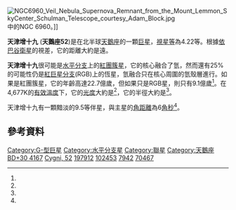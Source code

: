 {{short description|天鹅座的聯星系統}}

{{Starbox begin
| name =天津增十九(天鵝座52)
}}
{{Starbox image
 | image=
{{Location mark
|image=Cygnus constellation map.svg|alt=|float=center|width=240
|label=|position=right
|mark=Red circle.svg|mark_width=10|mark_link=52 Cygni
|x=264|y=592
}}
|caption=天津增十九(天鵝座52)的位置(紅圈處)。
}}
{{Starbox observe 2s
 | epoch=J2000
 | constell=[[天鵝座|天鵝座]]
 | component1=A
 | ra1={{RA|20|45|39.75304}}<ref name="van Leeuwen2007"/>
 | dec1={{DEC|+30|43|10.9756}}<ref name="van Leeuwen2007"/>
 | appmag_v1=4.22<ref name="MERMILLIOD"/>
 | component2=B
 | ra2={{RA|20|45|40.206}}<ref name=tycho2/>
 | dec2={{DEC|+30|43|12.96}}<ref name=tycho2/>
 | appmag_v2=11.06<ref name=tycho2/>
 | 星官 = [[天津|天津]] ([[女宿|女宿]])
}}
{{Starbox character
 | class=G9.5III<ref name="Eggleton"/>
 | b-v=+1.05<ref name="MERMILLIOD"/>
 | u-b=+0.88<ref name="MERMILLIOD"/>
 | variable=
}}
{{Starbox astrometry
 | radial_v=–0.72<ref name=aaa430_165/>
 | prop_mo_ra=–8.98<ref name="van Leeuwen2007"/>
 | prop_mo_dec=+24.11<ref name="van Leeuwen2007"/>
 | parallax=16.22
 | p_error=0.19
 | parallax_footnote=<ref name="van Leeuwen2007"/>
 | absmag_v=
}}
{{Starbox detail
 | mass=2.07<ref name=reffert/>
 | radius=13.81<ref name=reffert/>
 | luminosity=89<ref name=aj135_1_209/>
 | temperature=4,677<ref name=aj135_1_209/>
 | metal_fe=−0.24<ref name=aj135_1_209/>
 | gravity=2.5<ref name=aj135_1_209/>
 | rotational_velocity=3.7<ref name=aj135_1_209/>
 | age_gyr=2.27<ref name=reffert/>
}}
{{Starbox catalog
 | names=[[艾肯雙星目錄|ADS]] 14259，[[波恩星表|BD]]+30 4167， [[華盛頓雙星目錄|WDS]] J20456+3043，[[雙星和聚星星表|CCDM]] J20457+3043
 | component1=A
 | names1=[[亮星星表|HR]] 7942，[[HD星表|HD]] 197912， [[HIP星表|HIP]] 102453，[[SAO星表|SAO]] 70467
 | component2=B
 | names2=[[依巴谷星表|TYC]] 2687-2652-1
}}
{{Starbox reference
 | Simbad=52+Cygni|sn=A
 | Simbad2=52+Cygni+B|sn2=B
}}
{{Starbox end}}

[[File:NGC6960_Veil_Nebula_Supernova_Remnant_from_the_Mount_Lemmon_SkyCenter_Schulman_Telescope_courtesy_Adam_Block.jpg|thumb]]中的NGC 6960。]]


'''天津增十九''' ('''天鵝座52''')是在北半球[[天鵝座|天鵝座]]的一顆[[巨星|巨星]]，[[視星等|視星等]]為4.22等。根據[[依巴谷衛星|依巴谷衛星]]的視差，它的距離大約是{{convert|291|ly|pc}}遠。

'''天津增十九'''很可能是[[水平分支|水平分支]]上的[[紅群聚|紅團簇星]]，它的核心融合了氫，然而還有25%的可能性仍是[[紅巨星分支|紅巨星分支]](RGB)上的恆星，氫融合只在核心周圍的氫殼層進行。如果是紅團簇星，它的年齡高達22.7億歲，但如果只是RGB星，則只有9.1億歲<ref name=reffert/>。在4,677K的[[有效溫度|有效溫度]]下，它的[[光度|光度]]大約是{{solar luminosity|90}}<ref name=aj135_1_209/>，它的半徑大約是{{solar radius|about 14}}<ref name=reffert/>。

天津增十九有一顆黯淡的9.5等伴星，與主星的[[角距離|角距離]]為6[[角秒|角秒]]<ref name="Eggleton"/>。

== 參考資料 ==
{{reflist|refs=

<ref name="van Leeuwen2007">{{citation
 | title=Validation of the new Hipparcos reduction
 | last1=van Leeuwen | first1=F.
 | journal=Astronomy and Astrophysics
 | volume=474 | issue=2 | pages=653–664 | date=2007
 | arxiv=0708.1752 | bibcode=2007A&A...474..653V
 | doi=10.1051/0004-6361:20078357
| s2cid=18759600 }}[http://webviz.u-strasbg.fr/viz-bin/VizieR-5?-out.add=.&-source=I/311/hip2&recno=114184 Vizier catalog entry ] {{Wayback|url=http://webviz.u-strasbg.fr/viz-bin/VizieR-5?-out.add=.&-source=I%2F311%2Fhip2&recno=114184 |date=20200901074941 }}</ref>

<ref name=aaa430_165>{{citation
 | display-authors=1
 | last1=Famaey | first1=B.
 | last2=Jorissen | first2=A.
 | last3=Luri | first3=X.
 | last4=Mayor | first4=M.
 | last5=Udry | first5=S.
 | last6=Dejonghe | first6=H.
 | last7=Turon | first7=C.
 | title=Local kinematics of K and M giants from CORAVEL/Hipparcos/Tycho-2 data. Revisiting the concept of superclusters
 | journal=Astronomy and Astrophysics
 | volume=430 | issue=1 | pages=165–186 | date=January 2005
 | doi=10.1051/0004-6361:20041272
 | bibcode=2005A&A...430..165F
 | arxiv=astro-ph/0409579
| s2cid=17804304 }}</ref>

<ref name=aj135_1_209>{{citation
 | display-authors=1
 | last1=Massarotti | first1=Alessandro
 | last2=Latham | first2=David W.
 | last3=Stefanik | first3=Robert P.
 | last4=Fogel | first4=Jeffrey
 | title=Rotational and radial velocities for a sample of 761 HIPPARCOS giants and the role of binarity
 | journal=The Astronomical Journal | volume=135 | issue=1 | pages=209–231
 | date=January 2008
 | doi=10.1088/0004-6256/135/1/209
 | bibcode=2008AJ....135..209M
}}</ref>

<ref name="MERMILLIOD">{{citation
 | last1=Mermilliod | first1=J.-C.
 | title=Compilation of Eggen's UBV data, transformed to UBV (unpublished)
 | journal=Catalogue of Eggen's UBV Data. SIMBAD
 | date=1986 | bibcode=1986EgUBV........0M
}}</ref>

<ref name="Eggleton">{{Cite journal | doi = 10.1111/j.1365-2966.2008.13596.x| title = A catalogue of multiplicity among bright stellar systems| year = 2008| last1 = Eggleton | first1 = P. P.| last2 = Tokovinin | first2 = A. A.| journal = Monthly Notices of the Royal Astronomical Society| volume = 389| issue = 2| pages = 869| bibcode = 2008MNRAS.389..869E|arxiv = 0806.2878 | s2cid = 14878976}}</ref>

<ref name=tycho2>{{cite journal | bibcode=2000A&A...355L..27H | title=The Tycho-2 catalogue of the 2.5 million brightest stars | journal=Astronomy and Astrophysics | volume=355 | pages=L27 | last1=Høg | first1=E. | last2=Fabricius | first2=C. | last3=Makarov | first3=V. V. | last4=Urban | first4=S. | last5=Corbin | first5=T. | last6=Wycoff | first6=G. | last7=Bastian | first7=U. | last8=Schwekendiek | first8=P. | last9=Wicenec | first9=A. | year=2000 }}</ref>

<ref name=reffert>{{cite journal|doi=10.1051/0004-6361/201322360|arxiv=1412.4634|title=Precise radial velocities of giant stars|journal=Astronomy & Astrophysics|volume=574|pages=A116|year=2015|last1=Reffert|first1=Sabine|last2=Bergmann|first2=Christoph|last3=Quirrenbach|first3=Andreas|last4=Trifonov|first4=Trifon|last5=Künstler|first5=Andreas|bibcode=2015A&A...574A.116R|s2cid=59334290}}</ref>
}}

{{天鵝座恒星}}
{{星官|天津|9|40}}

[[Category:G-型巨星|Category:G-型巨星]]
[[Category:水平分支星|Category:水平分支星]]
[[Category:聯星|Category:聯星]]
[[Category:天鵝座|Category:天鵝座]]
[[Category:波恩天體|BD+30 4167]]
[[Category:佛氏天體|Cygni, 52]]
[[Category:HD和HDE天體|197912]]
[[Category:HIP天體|102453]]
[[Category:HR天體|7942]]
[[Category:SAO天體|70467]]